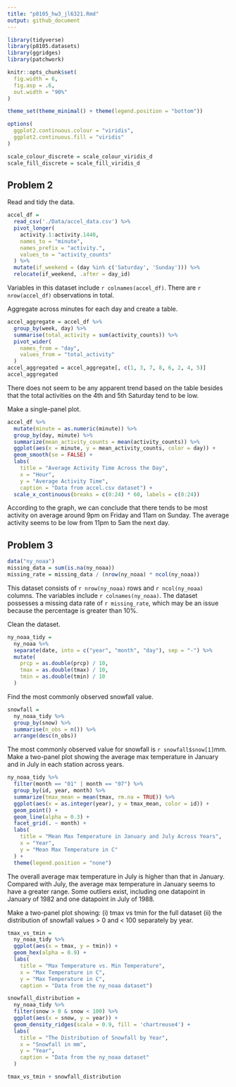 ```yaml
---
title: "p8105_hw3_jl6321.Rmd"
output: github_document
---
```


```r
library(tidyverse)
library(p8105.datasets)
library(ggridges)
library(patchwork)

knitr::opts_chunk$set(
  fig.width = 6,
  fig.asp = .6,
  out.width = "90%"
)

theme_set(theme_minimal() + theme(legend.position = "bottom"))

options(
  ggplot2.continuous.colour = "viridis",
  ggplot2.continuous.fill = "viridis"
)

scale_colour_discrete = scale_colour_viridis_d
scale_fill_discrete = scale_fill_viridis_d
```

## Problem 2

Read and tidy the data. 

```r
accel_df = 
  read_csv('./Data/accel_data.csv') %>% 
  pivot_longer( 
    activity.1:activity.1440, 
    names_to = "minute", 
    names_prefix = "activity.", 
    values_to = "activity_counts" 
  ) %>% 
  mutate(if_weekend = (day %in% c('Saturday', 'Sunday'))) %>% 
  relocate(if_weekend, .after = day_id)
```

Variables in this dataset include `r colnames(accel_df)`. There are `r nrow(accel_df)` observations in total. 

Aggregate across minutes for each day and create a table. 

```r
accel_aggregate = accel_df %>%
  group_by(week, day) %>%
  summarise(total_activity = sum(activity_counts)) %>%
  pivot_wider(
    names_from = "day",
    values_from = "total_activity"
  ) 
accel_aggregated = accel_aggregate[, c(1, 3, 7, 8, 6, 2, 4, 5)]
accel_aggregated
```

There does not seem to be any apparent trend based on the table besides that the total activities on the 4th and 5th Saturday tend to be low. 

Make a single-panel plot. 

```r
accel_df %>% 
  mutate(minute = as.numeric(minute)) %>% 
  group_by(day, minute) %>% 
  summarize(mean_activity_counts = mean(activity_counts)) %>% 
  ggplot(aes(x = minute, y = mean_activity_counts, color = day)) + 
  geom_smooth(se = FALSE) + 
  labs( 
    title = "Average Activity Time Across the Day", 
    x = "Hour", 
    y = "Average Activity Time", 
    caption = "Data from accel.csv dataset") + 
  scale_x_continuous(breaks = c(0:24) * 60, labels = c(0:24))
```

According to the graph, we can conclude that there tends to be most activity on average around 9pm on Friday and 11am on Sunday. The average activity seems to be low from 11pm to 5am the next day. 

## Problem 3 

```r
data("ny_noaa")
missing_data = sum(is.na(ny_noaa))
missing_rate = missing_data / (nrow(ny_noaa) * ncol(ny_noaa))
```

This dataset consists of `r nrow(ny_noaa)` rows and `r ncol(ny_noaa)` columns. The variables include `r colnames(ny_noaa)`. The dataset possesses a missing data rate of `r missing_rate`, which may be an issue because the percentage is greater than 10%. 

Clean the dataset. 

```r
ny_noaa_tidy = 
  ny_noaa %>%
  separate(date, into = c("year", "month", "day"), sep = "-") %>%
  mutate(
    prcp = as.double(prcp) / 10, 
    tmax = as.double(tmax) / 10, 
    tmin = as.double(tmin) / 10
  )
```

Find the most commonly observed snowfall value. 

```r
snowfall = 
  ny_noaa_tidy %>% 
  group_by(snow) %>%
  summarise(n_obs = n()) %>%
  arrange(desc(n_obs)) 
```

The most commonly observed value for snowfall is `r snowfall$snow[1]`mm. 
Make a two-panel plot showing the average max temperature in January and in July in each station across years. 

```r
ny_noaa_tidy %>% 
  filter(month == "01" | month == "07") %>% 
  group_by(id, year, month) %>% 
  summarize(tmax_mean = mean(tmax, rm.na = TRUE)) %>% 
  ggplot(aes(x = as.integer(year), y = tmax_mean, color = id)) + 
  geom_point() + 
  geom_line(alpha = 0.3) +
  facet_grid(. ~ month) + 
  labs(
    title = "Mean Max Temperature in January and July Across Years", 
    x = "Year", 
    y = "Mean Max Temperature in C"
  ) + 
  theme(legend.position = "none")
```

The overall average max temperature in July is higher than that in January. Compared with July, the average max temperature in January seems to have a greater range. Some outliers exist, including one datapoint in January of 1982 and one datapoint in July of 1988. 

Make a two-panel plot showing: 
(i) tmax vs tmin for the full dataset 
(ii) the distribution of snowfall values > 0 and < 100 separately by year.

```r
tmax_vs_tmin = 
  ny_noaa_tidy %>% 
  ggplot(aes(x = tmax, y = tmin)) + 
  geom_hex(alpha = 0.9) + 
  labs(
    title = "Max Temperature vs. Min Temperature", 
    x = "Max Temperature in C", 
    y = "Max Temperature in C", 
    caption = "Data from the ny_noaa dataset") 

snowfall_distribution = 
  ny_noaa_tidy %>% 
  filter(snow > 0 & snow < 100) %>% 
  ggplot(aes(x = snow, y = year)) + 
  geom_density_ridges(scale = 0.9, fill = 'chartreuse4') + 
  labs(
    title = "The Distribution of Snowfall by Year", 
    x = "Snowfall in mm", 
    y = "Year", 
    caption = "Data from the ny_noaa dataset"
  ) 

tmax_vs_tmin + snowfall_distribution 
```

